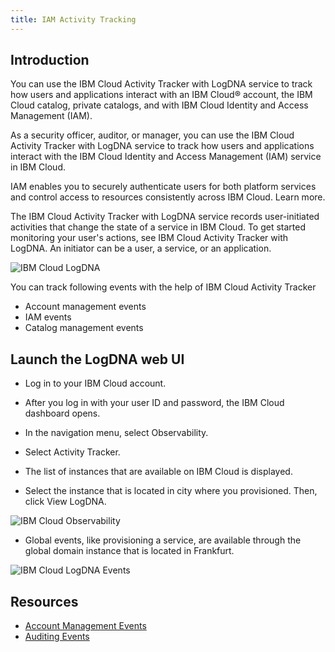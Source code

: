 ```yaml
---
title: IAM Activity Tracking
---
```



<PageDescription>


</PageDescription>

## Introduction

You can use the IBM Cloud Activity Tracker with LogDNA service to track how users and applications interact with an IBM Cloud® account, the IBM Cloud catalog, private catalogs, and with IBM Cloud Identity and Access Management (IAM).

As a security officer, auditor, or manager, you can use the IBM Cloud Activity Tracker with LogDNA service to track how users and applications interact with the IBM Cloud Identity and Access Management (IAM) service in IBM Cloud.

IAM enables you to securely authenticate users for both platform services and control access to resources consistently across IBM Cloud. Learn more.

The IBM Cloud Activity Tracker with LogDNA service records user-initiated activities that change the state of a service in IBM Cloud. To get started monitoring your user's actions, see IBM Cloud Activity Tracker with LogDNA. An initiator can be a user, a service, or an application.

![IBM Cloud LogDNA](images/Overview.png)

You can track following events with the help of IBM Cloud Activity Tracker

- Account management events
- IAM events
- Catalog management events


## Launch the LogDNA web UI

- Log in to your IBM Cloud account.

- After you log in with your user ID and password, the IBM Cloud dashboard opens.

- In the navigation menu, select Observability.

- Select Activity Tracker.

- The list of instances that are available on IBM Cloud is displayed.

- Select the instance that is located in city where you provisioned. Then, click View LogDNA.

![IBM Cloud Observability](images/Observe.png)

- Global events, like provisioning a service, are available through the global domain instance that is located in Frankfurt.

![IBM Cloud LogDNA Events](images/Logdna.png)

## Resources

- [Account Management Events](https://cloud.ibm.com/docs/Activity-Tracker-with-LogDNA?topic=Activity-Tracker-with-LogDNA-at_events_acc_mgt)
- [Auditing Events](https://cloud.ibm.com/docs/account?topic=account-acct_iam_tracking)


